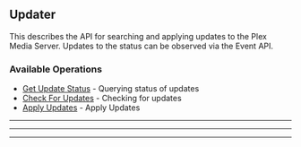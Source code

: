 
## Updater
This describes the API for searching and applying updates to the Plex Media Server.
Updates to the status can be observed via the Event API.


### Available Operations

* [Get Update Status](/go/updater/get_update_status) - Querying status of updates
* [Check For Updates](/go/updater/check_for_updates) - Checking for updates
* [Apply Updates](/go/updater/apply_updates) - Apply Updates

---
<GetUpdateStatus />

---
<CheckForUpdates />

---
<ApplyUpdates />
